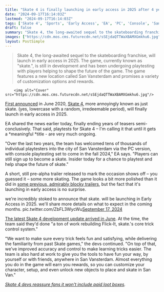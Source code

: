 ```yaml
---
title: "Skate 4 is finally launching in early access in 2025 after 4 years of teasers and playtests"
date: "2024-09-17T16:14:03Z"
lastmod: "2024-09-17T16:14:03Z"
tags: ['Skate 4', 'Sports', 'Early Access', 'EA', 'PC', 'Console', 'San Vansterdam']
draft: false
summary: "Skate 4, the long-awaited sequel to the skateboarding franchise, will launch in early access in 2025. The game, currently known as 'skate.', is still in development and has been undergoing playtesting with players helping to shape the future of the game.  The game features a new location called San Vansterdam and promises a variety of customization options and rewards."
images: ["https://cdn.mos.cms.futurecdn.net/sSEjdaQTTWaXBAMXGmkhu6.jpg"]
layout: PostSimple
---
```

> Skate 4, the long-awaited sequel to the skateboarding franchise, will launch in early access in 2025. The game, currently known as "skate.", is still in development and has been undergoing playtesting with players helping to shape the future of the game.  The game features a new location called San Vansterdam and promises a variety of customization options and rewards.


        <img alt="Cover" src="https://cdn.mos.cms.futurecdn.net/sSEjdaQTTWaXBAMXGmkhu6.jpg"/>
        
[<u>First announced</u>](https://www.gamesradar.com/skate-4-announced/) in June 2020, [<u>Skate 4</u>](https://www.gamesradar.com/skate-4-release-date/), more annoyingly known as just skate. (yes, lowercase with a random, irredeemable period), will finally launch in early access in 2025. 

EA shared the news earlier today, finally ending years of teasers semi-conclusively. That said, playtests for Skate 4 – I'm calling it that until it gets a *meaningful *title - are very much ongoing. 

"Over the last two years, the team has welcomed tens of thousands of individual playtesters into the city of San Vansterdam via the PC version, with console playtesting set to come in the fall 2024," EA says. "Players can still sign up to become a skate. Insider today for a chance to playtest and help shape the future of skate." 

A short, still pre-alpha trailer released to mark the occasion shows off – you guessed it – some more skating. The game looks a bit more polished than it did in [some previous, admirably blocky trailers](https://www.gamesradar.com/games/sports/ea-says-its-still-working-on-skate-4-as-it-shows-off-pre-pre-alpha-footage-in-bizarre-sgf-trailer-ahead-of-console-playtest-this-fall/), but the fact that it's launching in early access is no surprise. 

we're incredibly stoked to announce that skate. will be launching in Early Access in 2025. we'll share more details on what to expect in the coming months. pic.twitter.com/ZbFL3WycWu[September 17, 2024](https://twitter.com/skate/status/1836065157027402235)

[<u>The latest Skate 4 development update arrived in June</u>](https://www.gamesradar.com/games/sports/skate-4/). At the time, the team said they'd done "a ton of work rebuilding Flick-It, skate.'s core trick control system."

"We want to make sure every trick feels fun and satisfying, while delivering the familiarity from past Skate games," the devs continued. "On top of that, we’ve improved accuracy and control to make learning tricks easier. The team is also hard at work to give you the tools to have fun your way, by yourself or with friends, anywhere in San Vansterdam. Almost everything you do in the game will earn you rewards, so you can customize your character, setup, and even unlock new objects to place and skate in San Van." 

[<u><em>Skate 4 devs reassure fans it won't include paid loot boxes</em></u>](https://www.gamesradar.com/skate-4-devs-reassure-fans-it-wont-include-paid-loot-boxes/)*.*
        